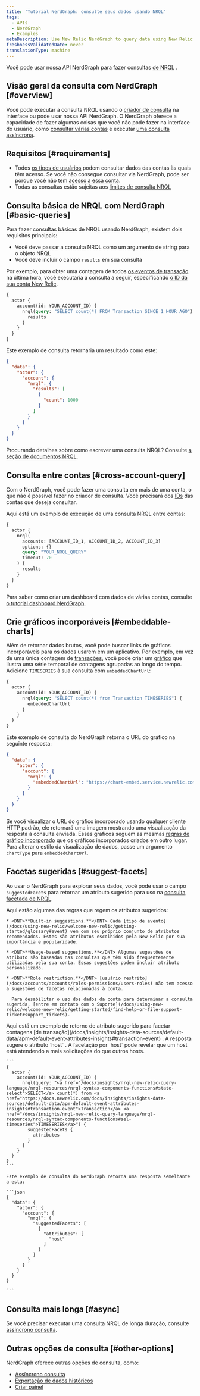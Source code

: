 ```yaml
---
title: 'Tutorial NerdGraph: consulte seus dados usando NRQL'
tags:
  - APIs
  - NerdGraph
  - Examples
metaDescription: Use New Relic NerdGraph to query data using New Relic Query Language (NRQL).
freshnessValidatedDate: never
translationType: machine
---
```


Você pode usar nossa API NerdGraph para fazer consultas [de NRQL](/docs/insights/nrql-new-relic-query-language/using-nrql/introduction-nrql) .

## Visão geral da consulta com NerdGraph [#overview]

Você pode executar a consulta NRQL usando o [criador de consulta](/docs/query-your-data/explore-query-data/query-builder/introduction-query-builder) na interface ou pode usar nossa API NerdGraph. O NerdGraph oferece a capacidade de fazer algumas coisas que você não pode fazer na interface do usuário, como [consultar várias contas](#cross-account-query) e executar [uma consulta assíncrona](/docs/apis/nerdgraph/examples/async-queries-nrql-tutorial).

## Requisitos [#requirements]

* Todos [os tipos de usuários](/docs/accounts/accounts-billing/new-relic-one-user-management/user-type) podem consultar dados das contas às quais têm acesso. Se você não consegue consultar via NerdGraph, pode ser porque você não tem [acesso a essa conta](/docs/accounts/accounts-billing/new-relic-one-user-management/user-management-concepts/#understand-concepts).
* Todas as consultas estão sujeitas aos [limites de consulta NRQL](/docs/query-your-data/nrql-new-relic-query-language/get-started/rate-limits-nrql-queries)

## Consulta básica de NRQL com NerdGraph [#basic-queries]

Para fazer consultas básicas de NRQL usando NerdGraph, existem dois requisitos principais:

* Você deve passar a consulta NRQL como um argumento de string para o objeto NRQL
* Você deve incluir o campo `results` em sua consulta

Por exemplo, para obter uma contagem de todos [os eventos de transação](/docs/insights/insights-data-sources/default-data/apm-default-event-attributes-insights#transaction-event) na última hora, você executaria a consulta a seguir, especificando [o ID da sua conta New Relic](/docs/accounts/accounts-billing/account-structure/account-id).

```graphql
{
  actor {
    account(id: YOUR_ACCOUNT_ID) {
      nrql(query: "SELECT count(*) FROM Transaction SINCE 1 HOUR AGO") {
        results
      }
    }
  }
}
```

Este exemplo de consulta retornaria um resultado como este:

```json
{
  "data": {
    "actor": {
      "account": {
        "nrql": {
          "results": [
            {
              "count": 1000
            }
          ]
        }
      }
    }
  }
}
```

Procurando detalhes sobre como escrever uma consulta NRQL? Consulte [a seção de documentos NRQL](/docs/insights/nrql-new-relic-query-language/using-nrql/introduction-nrql).

## Consulta entre contas [#cross-account-query]

Com o NerdGraph, você pode fazer uma consulta em mais de uma conta, o que não é possível fazer no criador de consulta. Você precisará dos [IDs](/docs/accounts/accounts-billing/account-structure/account-id) das contas que deseja consultar.

Aqui está um exemplo de execução de uma consulta NRQL entre contas:

```graphql
{
  actor {
    nrql(
      accounts: [ACCOUNT_ID_1, ACCOUNT_ID_2, ACCOUNT_ID_3]
      options: {}
      query: "YOUR_NRQL_QUERY"
      timeout: 70
    ) {
      results
    }
  }
}
```

Para saber como criar um dashboard com dados de várias contas, consulte [o tutorial dashboard NerdGraph](/docs/apis/nerdgraph/examples/nerdgraph-dashboards#cross-account).

## Crie gráficos incorporáveis [#embeddable-charts]

Além de retornar dados brutos, você pode buscar links de gráficos incorporáveis para os dados usarem em um aplicativo. Por exemplo, em vez de uma única contagem de [transações](/docs/insights/insights-data-sources/default-data/apm-default-event-attributes-insights#transaction-event), você pode criar um [gráfico](/docs/insights/use-insights-ui/manage-dashboards/chart-types#widget-types) que ilustra uma série temporal de contagens agrupadas ao longo do tempo. Adicione `TIMESERIES` à sua consulta com `embeddedChartUrl`:

```graphql
{
  actor {
    account(id: YOUR_ACCOUNT_ID) {
      nrql(query: "SELECT count(*) from Transaction TIMESERIES") {
        embeddedChartUrl
      }
    }
  }
}
```

Este exemplo de consulta do NerdGraph retorna o URL do gráfico na seguinte resposta:

```json
{
  "data": {
    "actor": {
      "account": {
        "nrql": {
          "embeddedChartUrl": "https://chart-embed.service.newrelic.com/charts/EMBEDDABLE-CHART-ID"
        }
      }
    }
  }
}
```

Se você visualizar o URL do gráfico incorporado usando qualquer cliente HTTP padrão, ele retornará uma imagem mostrando uma visualização da resposta à consulta enviada. Esses gráficos seguem as mesmas [regras de gráfico incorporado](/docs/using-new-relic/user-interface-functions/share-your-data/embed-charts-external-webpages#rules) que os gráficos incorporados criados em outro lugar. Para alterar o estilo da visualização de dados, passe um argumento `chartType` para `embeddedChartUrl`.

## Facetas sugeridas [#suggest-facets]

Ao usar o NerdGraph para explorar seus dados, você pode usar o campo `suggestedFacets` para retornar um atributo sugerido para uso na [consulta facetada de NRQL](/docs/insights/nrql-new-relic-query-language/nrql-resources/nrql-syntax-components-functions#sel-facet).

<CollapserGroup>
  <Collapser
    id="suggested-facet-rules"
    title="Regras que regem as facetas sugeridas"
  >
    Aqui estão algumas das regras que regem os atributos sugeridos:

    * <DNT>**Built-in suggestions.**</DNT> Cada [tipo de evento](/docs/using-new-relic/welcome-new-relic/getting-started/glossary#event) vem com seu próprio conjunto de atributos recomendados. Estes são atributos escolhidos pela New Relic por sua importância e popularidade.

    * <DNT>**Usage-based suggestions.**</DNT> Algumas sugestões de atributo são baseadas nas consultas que têm sido frequentemente utilizadas pela sua conta. Essas sugestões podem incluir atributo personalizado.

    * <DNT>**Role restriction.**</DNT> [usuário restrito](/docs/accounts/accounts/roles-permissions/users-roles) não tem acesso a sugestões de facetas relacionadas à conta.

      Para desabilitar o uso dos dados da conta para determinar a consulta sugerida, [entre em contato com o Suporte](/docs/using-new-relic/welcome-new-relic/getting-started/find-help-or-file-support-ticket#support_tickets).
  </Collapser>
</CollapserGroup>

<CollapserGroup>
  <Collapser
    id="example-suggested-query"
    title="Exemplo de retorno de atributo sugerido"
  >
    Aqui está um exemplo de retorno de atributo sugerido para facetar contagens [de transação](/docs/insights/insights-data-sources/default-data/apm-default-event-attributes-insights#transaction-event) . A resposta sugere o atributo `host` . A facetação por `host` pode revelar que um host está atendendo a mais solicitações do que outros hosts.

    ```
    {
      actor {
        account(id: YOUR_ACCOUNT_ID) {
          nrql(query: "<a href="/docs/insights/nrql-new-relic-query-language/nrql-resources/nrql-syntax-components-functions#state-select">SELECT</a> count(*) from <a href="https://docs.newrelic.com/docs/insights/insights-data-sources/default-data/apm-default-event-attributes-insights#transaction-event">Transaction</a> <a href="/docs/insights/nrql-new-relic-query-language/nrql-resources/nrql-syntax-components-functions#sel-timeseries">TIMESERIES</a>") {
            suggestedFacets {
              attributes
            }
          }
        }
      }
    }
    ```

    Este exemplo de consulta do NerdGraph retorna uma resposta semelhante a esta:

    ```json
    {
      "data": {
        "actor": {
          "account": {
            "nrql": {
              "suggestedFacets": [
                {
                  "attributes": [
                    "host"
                  ]
                }
              ]
            }
          }
        }
      }
    }

    ```
  </Collapser>
</CollapserGroup>

## Consulta mais longa [#async]

Se você precisar executar uma consulta NRQL de longa duração, consulte [assíncrono consulta](/docs/apis/nerdgraph/examples/async-queries-nrql-tutorial).

## Outras opções de consulta [#other-options]

NerdGraph oferece outras opções de consulta, como:

* [Assíncrono consulta](/docs/apis/nerdgraph/examples/async-queries-nrql-tutorial)
* [Exportação de dados históricos](/docs/apis/nerdgraph/examples/nerdgraph-historical-data-export)
* [Criar painel](/docs/apis/nerdgraph/examples/create-widgets-dashboards-api)